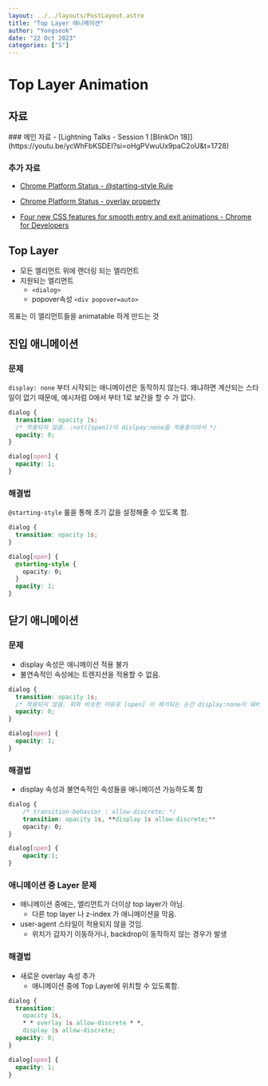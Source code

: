```yaml
---
layout: ../../layouts/PostLayout.astro
title: "Top Layer 애니메이션"
author: "Yongseok"
date: "22 Oct 2023"
categories: ["S"]
---
```


# Top Layer Animation

## 자료

<aside>
### 메인 자료
- [Lightning Talks - Session 1 [BlinkOn 18]](https://youtu.be/ycWhFbKSDEI?si=oHgPVwuUx9paC2oU&t=1728)

### 추가 자료

- [Chrome Platform Status - @starting-style Rule](https://chromestatus.com/feature/4515377717968896)

- [Chrome Platform Status - overlay property](https://chromestatus.com/feature/5138724910792704)

- [Four new CSS features for smooth entry and exit animations - Chrome for Developers](https://developer.chrome.com/blog/entry-exit-animations/)

</aside>

## Top Layer

- 모든 엘리먼트 위에 랜더링 되는 엘리먼트
- 지원되는 엘리먼트
  - `<dialog>`
  - popover속성 `<div popover=auto>`

목표는 이 엘리먼트들을 animatable 하게 만드는 것

## 진입 애니메이션

### 문제

`display: none` 부터 시작되는 애니메이션은 동작하지 않는다. 왜냐하면 계산되는 스타일이 없기 때문에, 예시처럼 0에서 부터 1로 보간을 할 수 가 없다.

```css
dialog {
  transition: opacity 1s;
  /* 적용되지 않음. :not([open])이 dislpay:none을 적용중이라서 */
  opacity: 0;
}

dialog[open] {
  opacity: 1;
}
```

### 해결법

`@starting-style` 룰을 통해 초기 값을 설정해줄 수 있도록 함.

```css
dialog {
  transition: opacity 1s;
}

dialog[open] {
  @starting-style {
    opacity: 0;
  }
  opacity: 1;
}
```

## 닫기 애니메이션

### 문제

- display 속성은 애니메이션 적용 불가
- 불연속적인 속성에는 트렌지션을 적용할 수 없음.

```css
dialog {
  transition: opacity 1s;
  /* 적용되지 않음. 위와 비슷한 이유로 [open] 이 제거되는 순간 display:none이 돼버려서 */
  opacity: 0;
}

dialog[open] {
  opacity: 1;
}
```

### 해결법

- display 속성과 불연속적인 속성들을 애니메이션 가능하도록 함

```css
dialog {
	/* transition-behavior : allow-discrete; */
	transition: opacity 1s, **display 1s allow-discrete;**
	opacity: 0;
}

dialog[open] {
	opacity:1;
}
```

### 애니메이션 중 Layer 문제

- 애니메이션 중에는, 앨리먼트가 더이상 top layer가 아님.
  - 다른 top layer 나 z-index 가 애니메이션을 막음.
- user-agent 스타일이 적용되지 않을 것임.
  - 위치가 갑자기 이동하거나, backdrop이 동작하지 않는 경우가 발생

### 해결법

- 새로운 overlay 속성 추가
  - 애니메이션 중에 Top Layer에 위치할 수 있도록함.

```css
dialog {
  transition:
    opacity 1s,
    * * overlay 1s allow-discrete * *,
    display 1s allow-discrete;
  opacity: 0;
}

dialog[open] {
  opacity: 1;
}
```
